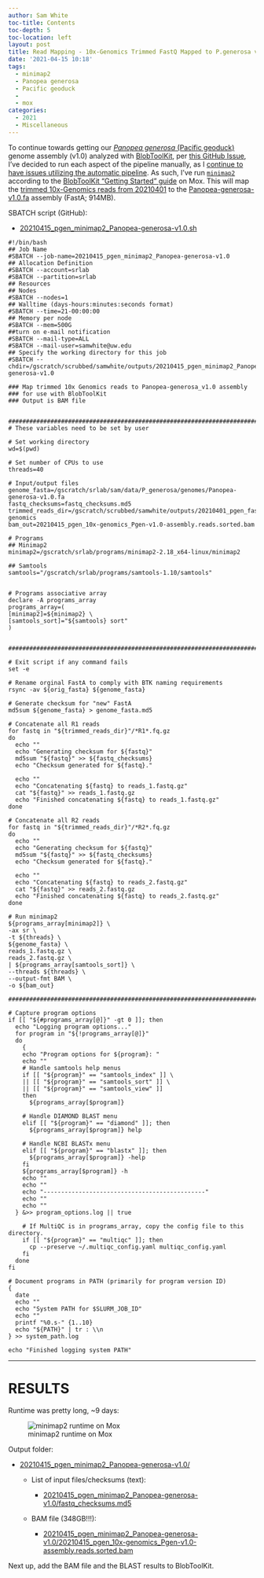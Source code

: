 ```yaml
---
author: Sam White
toc-title: Contents
toc-depth: 5
toc-location: left
layout: post
title: Read Mapping - 10x-Genomics Trimmed FastQ Mapped to P.generosa v1.0 Assembly Using Minimap2 for BlobToolKit on Mox
date: '2021-04-15 10:18'
tags: 
  - minimap2
  - Panopea generosa
  - Pacific geoduck
  - 
  - mox
categories: 
  - 2021
  - Miscellaneous
---
```

To continue towards getting our [_Panopea generosa_ (Pacific geoduck)](http://en.wikipedia.org/wiki/Geoduck) genome assembly (v1.0) analyzed with [BlobToolKit](https://blobtoolkit.genomehubs.org/), per [this GitHub Issue](https://github.com/RobertsLab/resources/issues/1118), I've decided to run each aspect of the pipeline manually, as I [continue to have issues utilizing the automatic pipeline](https://github.com/blobtoolkit/insdc-pipeline/issues/9). As such, I've run [`minimap2`](https://github.com/lh3/minimap2) according to the [BlobToolKit "Getting Started" guide](https://blobtoolkit.genomehubs.org/blobtools2/blobtools2-tutorials/getting-started-with-blobtools2/) on Mox. This will map the [trimmed 10x-Genomics reads from 20210401](https://robertslab.github.io/sams-notebook/posts/2021/2021-04-01-Trimming-P.generosa-10x-Genomics-HiC-FastQs-with-fastp-on-Mox/) to the [Panopea-generosa-v1.0.fa](https://gannet.fish.washington.edu/Atumefaciens/20191105_swoose_pgen_v074_renaming/Panopea-generosa-v1.0.fa) assembly (FastA; 914MB).

SBATCH script (GitHub):

- [20210415_pgen_minimap2_Panopea-generosa-v1.0.sh](https://github.com/RobertsLab/sams-notebook/blob/master/sbatch_scripts/20210415_pgen_minimap2_Panopea-generosa-v1.0.sh)

```shell
#!/bin/bash
## Job Name
#SBATCH --job-name=20210415_pgen_minimap2_Panopea-generosa-v1.0
## Allocation Definition
#SBATCH --account=srlab
#SBATCH --partition=srlab
## Resources
## Nodes
#SBATCH --nodes=1
## Walltime (days-hours:minutes:seconds format)
#SBATCH --time=21-00:00:00
## Memory per node
#SBATCH --mem=500G
##turn on e-mail notification
#SBATCH --mail-type=ALL
#SBATCH --mail-user=samwhite@uw.edu
## Specify the working directory for this job
#SBATCH --chdir=/gscratch/scrubbed/samwhite/outputs/20210415_pgen_minimap2_Panopea-generosa-v1.0

### Map trimmed 10x Genomics reads to Panopea-generosa_v1.0 assembly
### for use with BlobToolKit
### Output is BAM file


###################################################################################
# These variables need to be set by user

# Set working directory
wd=$(pwd)

# Set number of CPUs to use
threads=40

# Input/output files
genome_fasta=/gscratch/srlab/sam/data/P_generosa/genomes/Panopea-generosa-v1.0.fa
fastq_checksums=fastq_checksums.md5
trimmed_reads_dir=/gscratch/scrubbed/samwhite/outputs/20210401_pgen_fastp_10x-genomics
bam_out=20210415_pgen_10x-genomics_Pgen-v1.0-assembly.reads.sorted.bam

# Programs
## Minimap2
minimap2=/gscratch/srlab/programs/minimap2-2.18_x64-linux/minimap2

## Samtools
samtools="/gscratch/srlab/programs/samtools-1.10/samtools"


# Programs associative array
declare -A programs_array
programs_array=(
[minimap2]=${minimap2} \
[samtools_sort]="${samtools} sort"
)


###################################################################################

# Exit script if any command fails
set -e

# Rename orginal FastA to comply with BTK naming requirements
rsync -av ${orig_fasta} ${genome_fasta}

# Generate checksum for "new" FastA
md5sum ${genome_fasta} > genome_fasta.md5

# Concatenate all R1 reads
for fastq in "${trimmed_reads_dir}"/*R1*.fq.gz
do
  echo ""
  echo "Generating checksum for ${fastq}"
  md5sum "${fastq}" >> ${fastq_checksums}
  echo "Checksum generated for ${fastq}."

  echo ""
  echo "Concatenating ${fastq} to reads_1.fastq.gz"
  cat "${fastq}" >> reads_1.fastq.gz
  echo "Finished concatenating ${fastq} to reads_1.fastq.gz"
done

# Concatenate all R2 reads
for fastq in "${trimmed_reads_dir}"/*R2*.fq.gz
do
  echo ""
  echo "Generating checksum for ${fastq}"
  md5sum "${fastq}" >> ${fastq_checksums}
  echo "Checksum generated for ${fastq}."

  echo ""
  echo "Concatenating ${fastq} to reads_2.fastq.gz"
  cat "${fastq}" >> reads_2.fastq.gz
  echo "Finished concatenating ${fastq} to reads_2.fastq.gz"
done

# Run minimap2
${programs_array[minimap2]} \
-ax sr \
-t ${threads} \
${genome_fasta} \
reads_1.fastq.gz \
reads_2.fastq.gz \
| ${programs_array[samtools_sort]} \
--threads ${threads} \
--output-fmt BAM \
-o ${bam_out}

###################################################################################

# Capture program options
if [[ "${#programs_array[@]}" -gt 0 ]]; then
  echo "Logging program options..."
  for program in "${!programs_array[@]}"
  do
    {
    echo "Program options for ${program}: "
    echo ""
    # Handle samtools help menus
    if [[ "${program}" == "samtools_index" ]] \
    || [[ "${program}" == "samtools_sort" ]] \
    || [[ "${program}" == "samtools_view" ]]
    then
      ${programs_array[$program]}

    # Handle DIAMOND BLAST menu
    elif [[ "${program}" == "diamond" ]]; then
      ${programs_array[$program]} help

    # Handle NCBI BLASTx menu
    elif [[ "${program}" == "blastx" ]]; then
      ${programs_array[$program]} -help
    fi
    ${programs_array[$program]} -h
    echo ""
    echo ""
    echo "----------------------------------------------"
    echo ""
    echo ""
  } &>> program_options.log || true

    # If MultiQC is in programs_array, copy the config file to this directory.
    if [[ "${program}" == "multiqc" ]]; then
      cp --preserve ~/.multiqc_config.yaml multiqc_config.yaml
    fi
  done
fi

# Document programs in PATH (primarily for program version ID)
{
  date
  echo ""
  echo "System PATH for $SLURM_JOB_ID"
  echo ""
  printf "%0.s-" {1..10}
  echo "${PATH}" | tr : \\n
} >> system_path.log

echo "Finished logging system PATH"
```


---

# RESULTS

Runtime was pretty long, ~9 days:

![minimap2 runtime on Mox](https://github.com/RobertsLab/sams-notebook/blob/master/images/screencaps/20210415_pgen_minimap2_Panopea-generosa-v1.0_runtime.png?raw=true)

Output folder:

- [20210415_pgen_minimap2_Panopea-generosa-v1.0/](https://gannet.fish.washington.edu/Atumefaciens/20210415_pgen_minimap2_Panopea-generosa-v1.0/)

  - List of input files/checksums (text):

    - [20210415_pgen_minimap2_Panopea-generosa-v1.0/fastq_checksums.md5](https://gannet.fish.washington.edu/Atumefaciens/20210415_pgen_minimap2_Panopea-generosa-v1.0/fastq_checksums.md5)

  - BAM file (348GB!!!):

    - [20210415_pgen_minimap2_Panopea-generosa-v1.0/20210415_pgen_10x-genomics_Pgen-v1.0-assembly.reads.sorted.bam](https://gannet.fish.washington.edu/Atumefaciens/20210415_pgen_minimap2_Panopea-generosa-v1.0/20210415_pgen_10x-genomics_Pgen-v1.0-assembly.reads.sorted.bam)


Next up, add the BAM file and the BLAST results to BlobToolKit.